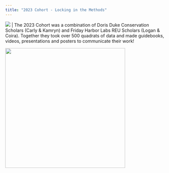 ```yaml
---
title: "2023 Cohort - Locking in the Methods"
---
```


![](images/yikamryn.heic) | The 2023 Cohort was a combination of Doris Duke Conservation Scholars (Carly & Kamryn) and Friday Harbor Labs REU Scholars (Logan & Coira). Together they took over 500 quadrats of data and made guidebooks, videos, presentations and posters to communicate their work!

![](images/2023skillscohort.png){width="380"}
